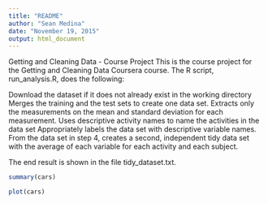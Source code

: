 ```yaml
---
title: "README"
author: "Sean Medina"
date: "November 19, 2015"
output: html_document
---
```


Getting and Cleaning Data - Course Project
This is the course project for the Getting and Cleaning Data Coursera course. The R script, run_analysis.R, does the following:

Download the dataset if it does not already exist in the working directory
Merges the training and the test sets to create one data set.
Extracts only the measurements on the mean and standard deviation for each measurement. 
Uses descriptive activity names to name the activities in the data set
Appropriately labels the data set with descriptive variable names. 
From the data set in step 4, creates a second, independent tidy data set with the average of each variable for each activity and each subject.

The end result is shown in the file tidy_dataset.txt.
```r
summary(cars)
```



```r
plot(cars)
```



